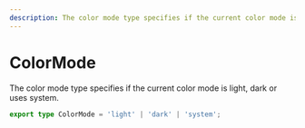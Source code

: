 ```yaml
---
description: The color mode type specifies if the current color mode is light, dark or uses system.
---
```


# ColorMode

The color mode type specifies if the current color mode is light, dark or uses system.

```ts
export type ColorMode = 'light' | 'dark' | 'system';
```
